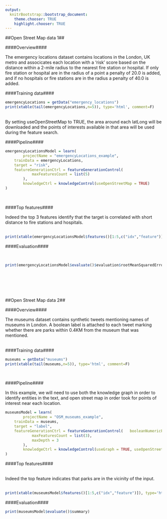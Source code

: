 ```yaml
---
output:
  knitrBootstrap::bootstrap_document:
    theme.chooser: TRUE
    highlight.chooser: TRUE
---
```


<!--
%\VignetteEngine{knitr::rmarkdown}
%\VignetteIndexEntry{external_openStreetMap}
%\VignetteDepends{xtable}
-->

##Open Street Map data 1##

####Overview####

The emergency locations dataset contains locations in the London, UK metro and associcates each location with a 'risk' score based on the distance within a 2-mile radius to the nearest fire station or hospital. If only fire station or hospital are in the radius of a point a penalty of 20.0 is added, and if no hospitals or fire stations are in the radius a penalty of 40.0 is added.

####Training data####
<br>
```r
emergencyLocations = getData("emergency_locations")
print(xtable(tail(emergencyLocations,n=5)), type='html', comment=F) 
```
<br>
By setting useOpenStreetMap to TRUE, the area around each latLong will be downloaded and the points of interests available in that area will be used during the feature search.
<br>

####Pipeline####

```r
emergencyLocationsModel = learn(
		projectName = "emergencyLocations_example",
    trainData = emergencyLocations,
    target = "risk",
    featureGenerationCtrl = featureGenerationControl(			 
			maxFeaturesCount = list(5)
		),
		knowledgeCtrl = knowledgeControl(useOpenStreetMap = TRUE)
)
```
<br>

####Top features####

Indeed the top 3 features identify that the target is correlated with short distance to fire stations and hospitals.      
<br>

```r
print(xtable(emergencyLocationsModel$features()[1:5,c("idx","feature")]), type='html', comment=F) 
```

####Evaluation####

<br>
```r
print(emergencyLocationsModel$evaluate()$evaluation$rootMeanSquaredError)
```

<br>
<br>
<br>
<br>

##Open Street Map data 2##

####Overview####

The museums dataset contains synthetic tweets mentioning names of museums in London. A boolean label is attached to each tweet marking whether there are parks within 0.4KM from the museum that was mentioned.  
<br>

####Training data####

```r
museums = getData("museums") 
print(xtable(tail(museums,n=5)), type='html', comment=F) 
```
<br>

####Pipeline####

In this example, we will need to use both the knowledge graph in order to identify entities in the text, and open street map in order took for points of interest near each location.
<br>

```r
museumsModel = learn( 
		projectName = "OSM_museums_example",
    trainData = museums,
    target = "label",
    featureGenerationCtrl = featureGenerationControl(	booleanNumericFeatures = FALSE,		 
			maxFeaturesCount = list(3),			
			maxDepth = 3
		),
		knowledgeCtrl = knowledgeControl(useGraph = TRUE, useOpenStreetMap = TRUE)
)
```

####Top features####

<br>
Indeed the top feature indicates that parks are in the vicinity of the input.      
<br>
```r
print(xtable(museumsModel$features()[1:5,c("idx","feature")]), type='html', comment=F)  
```

####Evaluation####

```r
print(museumsModel$evaluate()$summary) 
```
<br>
